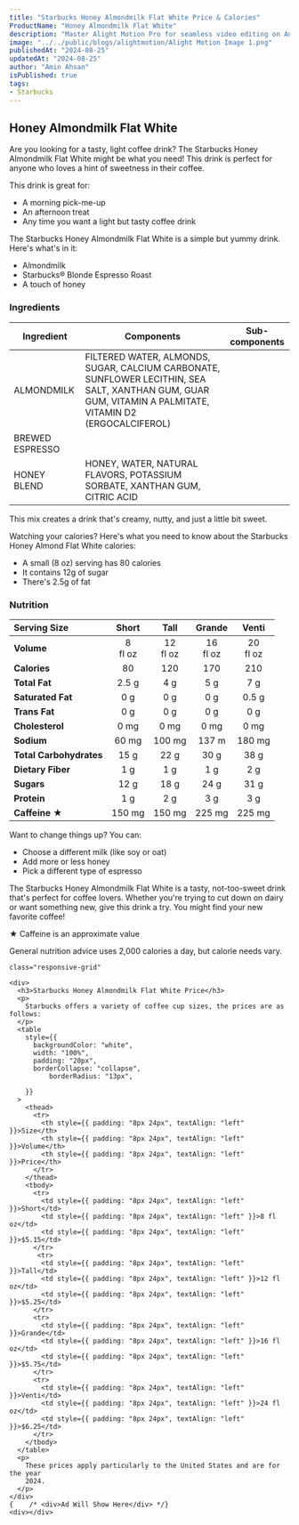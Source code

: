 ```yaml
---
title: "Starbucks Honey Almondmilk Flat White Price & Calories"
ProductName: "Honey Almondmilk Flat White" 
description: "Master Alight Motion Pro for seamless video editing on Android, iOS, and Tablets with our ultimate guide, unlocking advanced features and elevating your skills in 2024!"
image: "../../public/blogs/alightmotion/Alight Motion Image 1.png"
publishedAt: "2024-08-25"
updatedAt: "2024-08-25"
author: "Amin Ahsan"
isPublished: true
tags:
- Starbucks
---
```


 
## Honey Almondmilk Flat White 

Are you looking for a tasty, light coffee drink? The Starbucks Honey Almondmilk Flat White might be what you need! This drink is perfect for anyone who loves a hint of sweetness in their coffee.

This drink is great for:
- A morning pick-me-up
- An afternoon treat
- Any time you want a light but tasty coffee drink

The Starbucks Honey Almondmilk Flat White is a simple but yummy drink. Here's what's in it:
- Almondmilk
- Starbucks® Blonde Espresso Roast
- A touch of honey


### Ingredients
| Ingredient              | Components                                   | Sub-components  |
|-------------------------|----------------------------------------------|-----------------|
| ALMONDMILK              |FILTERED WATER, ALMONDS, SUGAR, CALCIUM CARBONATE, SUNFLOWER LECITHIN, SEA SALT, XANTHAN GUM, GUAR GUM, VITAMIN A PALMITATE, VITAMIN D2 (ERGOCALCIFEROL)   |                 |
| BREWED ESPRESSO         |                                               |                 |
| HONEY BLEND             | HONEY, WATER, NATURAL FLAVORS, POTASSIUM SORBATE, XANTHAN GUM, CITRIC ACID                                              |                 |

This mix creates a drink that's creamy, nutty, and just a little bit sweet.

Watching your calories? Here's what you need to know about the Starbucks Honey Almond Flat White calories:
- A small (8 oz) serving has 80 calories
- It contains 12g of sugar
- There's 2.5g of fat


### Nutrition
|  Serving Size            | Short           | Tall       | Grande     | Venti       |
|:-------------------------|:--------------:|:------------:|:----------:|:-----------:|
| **Volume**               | 8 <br/> fl oz| 12 <br/> fl oz| 16 <br/> fl oz | 20 <br/> fl oz| 
| **Calories**             | 80           | 120          | 170        | 210          |
| **Total Fat**            |  2.5 g       | 4 g          | 5 g       | 7 g           |
| **Saturated Fat**        | 0 g          | 0 g          | 0 g        |  0.5 g       |
| **Trans Fat**            | 0 g          | 0 g          | 0   g      | 0 g          |
| **Cholesterol**          | 0 mg         | 0 mg        | 0 mg      | 0 mg           |
| **Sodium**               | 60 mg        | 100 mg       | 137 m      | 180 mg       | 
| **Total Carbohydrates**  | 15 g         | 22 g         | 30 g       | 38 g         |
| **Dietary Fiber**        | 1 g          | 1 g          | 1 g        | 2 g          |
| **Sugars**               | 12 g         | 18 g         | 24  g      | 31 g         |
| **Protein**              | 1 g          | 2 g          |  3 g      | 3 g           |
| **Caffeine ★**          | 150 mg       | 150 mg       | 225  mg   | 225 mg        |


Want to change things up? You can:
- Choose a different milk (like soy or oat)
- Add more or less honey
- Pick a different type of espresso

The Starbucks Honey Almondmilk Flat White is a tasty, not-too-sweet drink that's perfect for coffee lovers. Whether you're trying to cut down on dairy or want something new, give this drink a try. You might find your new favorite coffee!

★ Caffeine is an approximate value

General nutrition advice uses 2,000 calories a day, but calorie needs vary.

  <style jsx>{`
    @media (min-width: 768px) {
      .responsive-grid {
        display: grid;
        grid-template-columns: 1fr 1fr;
      }
    }
  `}</style>

  <div
    style={{
      backgroundColor: "#cee3de",
      borderLeft: "3px solid #0c7556",
    padding: "20px",
      paddingTop: "13px", // Add padding to the top
          display: "grid",
          height: "fit-content",
        }} 
        
    class="responsive-grid"

  >
    <div>
      <h3>Starbucks Honey Almondmilk Flat White Price</h3>
      <p>
        Starbucks offers a variety of coffee cup sizes, the prices are as follows:
      </p>
      <table
        style={{
          backgroundColor: "white",
          width: "100%",
          padding: "20px",
          borderCollapse: "collapse",
              borderRadius: "13px",
          
        }}
      >
        <thead>
          <tr>
            <th style={{ padding: "8px 24px", textAlign: "left" }}>Size</th>
            <th style={{ padding: "8px 24px", textAlign: "left" }}>Volume</th>
            <th style={{ padding: "8px 24px", textAlign: "left" }}>Price</th>
          </tr>
        </thead>
        <tbody>
          <tr>
            <td style={{ padding: "8px 24px", textAlign: "left" }}>Short</td>
            <td style={{ padding: "8px 24px", textAlign: "left" }}>8 fl oz</td>
            <td style={{ padding: "8px 24px", textAlign: "left" }}>$5.15</td>
          </tr>
           <tr>
            <td style={{ padding: "8px 24px", textAlign: "left" }}>Tall</td>
            <td style={{ padding: "8px 24px", textAlign: "left" }}>12 fl oz</td>
            <td style={{ padding: "8px 24px", textAlign: "left" }}>$5.25</td>
          </tr>
          <tr>
            <td style={{ padding: "8px 24px", textAlign: "left" }}>Grande</td>
            <td style={{ padding: "8px 24px", textAlign: "left" }}>16 fl oz</td>
            <td style={{ padding: "8px 24px", textAlign: "left" }}>$5.75</td>
          </tr>
          <tr>
            <td style={{ padding: "8px 24px", textAlign: "left" }}>Venti</td>
            <td style={{ padding: "8px 24px", textAlign: "left" }}>24 fl oz</td>
            <td style={{ padding: "8px 24px", textAlign: "left" }}>$6.25</td>
          </tr> 
        </tbody>
      </table>
      <p>
        These prices apply particularly to the United States and are for the year
        2024.
      </p>
    </div>
    {    /* <div>Ad Will Show Here</div> */}
    <div></div>
  </div>
